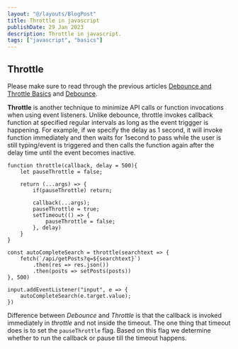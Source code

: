 ```yaml
---
layout: "@/layouts/BlogPost"
title: Throttle in javascript
publishDate: 29 Jan 2023
description: Throttle in javascript.
tags: ["javascript", "basics"]
---
```


## Throttle

Please make sure to read through the previous articles [Debounce and Throttle Basics](https://www.syedzoheb.tech/posts/debounce-and-throttle-basics) and [Debounce](https://www.syedzoheb.tech/posts/debouncing).

**Throttle** is another technique to minimize API calls or function invocations when using event listeners. Unlike debounce, throttle invokes callback function at specified regular intervals as long as the event triggger is happening. For example, if we specify the delay as 1 second, it will invoke function immediately and then waits for 1second to pass while the user is still typing/event is triggered and then calls the function again after the delay time until the event becomes inactive.

```
function throttle(callback, delay = 500){
	let pauseThrottle = false;

	return (...args) => {
		if(pauseThrottle) return;

		callback(...args);
		pauseThrottle = true;
		setTimeout(() => {
			pauseThrottle = false;
		}, delay)
	}
}

const autoCompleteSearch = throttle(searchtext => {
	fetch(`/api/getPosts?q=${searchtext}`)
		.then(res => res.json())
		.then(posts => setPosts(posts))
}, 500)

input.addEventListener("input", e => {
	autoCompleteSearch(e.target.value);
})

```

Difference between _Debounce_ and _Throttle_ is that the callback is invoked immediately in _throttle_ and not inside the timeout. The one thing that timeout does is to set the `pauseThrottle` flag. Based on this flag we determine whether to run the callback or pause till the timeout happens.
